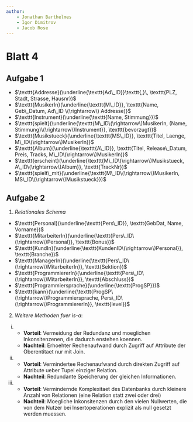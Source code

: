 ```yaml
---
author:
    - Jonathan Barthelmes
    - Igor Dimitrov
    - Jacob Rose
---
```


\newcommand{\ttt}[1]{\texttt{#1}}

# Blatt 4

## Aufgabe 1

* $\texttt{Addresse}(\underline{\texttt{Ad\_ID}}\texttt{,}\, \texttt{PLZ, Stadt, Strasse, Hausnr})$
* $\ttt{MusikerIn}(\underline{\texttt{M\_ID}}, \texttt{Name, Geb\_Datum, Ad\_ID \(\rightarrow\) Addresse)}$
* $\ttt{Instrument}(\underline{\texttt{Name, Stimmung}})$
* $\ttt{spielt}(\underline{\texttt{M\_ID\(\rightarrow\)MusikerIn, (Name, Stimmung)\(\rightarrow\)Instrument}}, \texttt{bevorzugt})$
* $\ttt{Musikstueck}(\underline{\texttt{MS\_ID}}, \texttt{Titel, Laenge, M\_ID\(\rightarrow\)MusikerIn)}$
* $\ttt{Album}(\underline{\texttt{A\_ID}}, \texttt{Titel, Release\_Datum, Preis, Tracks, M\_ID\(\rightarrow\)MusikerIn)}$
* $\ttt{erscheint}(\underline{\texttt{M\_ID\(\rightarrow\)Musikstueck, A\_ID\(\rightarrow\)Album}}, \texttt{TrackNr})$
* $\ttt{spielt\_mit}(\underline{\texttt{M\_ID\(\rightarrow\)MusikerIn, MS\_ID\(\rightarrow\)Musikstueck}})$


## Aufgabe 2


1. *Relationales Schema*
   
* $\ttt{Personal}(\underline{\texttt{Pers\_ID}}, \texttt{GebDat, Name, Vorname})$
* $\ttt{MitarbeiterIn}(\underline{\texttt{Pers\_ID\(\rightarrow\)Personal}}, \texttt{Bonus})$
* $\ttt{KundIn}(\underline{\texttt{KundenID\(\rightarrow\)Personal}}, \texttt{Branche})$
* $\ttt{ManagerIn}(\underline{\texttt{Pers\_ID\(\rightarrow\)MitarbeiterIn}}, \texttt{Sektion})$
* $\ttt{ProgrammiererIn}(\underline{\texttt{Pers\_ID\(\rightarrow\)MitarbeiterIn}}, \texttt{Abschluss})$
* $\ttt{Programmiersprache}(\underline{\texttt{ProgSP}})$
* $\ttt{kann}(\underline{\texttt{ProgSP\(\rightarrow\)Programmiersprache, Pers\_ID\(\rightarrow\)ProgrammiererIn}}, \texttt{level})$

2. *Weitere Methoden fuer is-a*:

i) * **Vorteil**: Vermeidung der Redundanz und moeglichen Inkonsitenzenen, die dadurch enstehen koennen.
   * **Nachteil**: Erhoehter Rechenaufwand durch Zugriff auf Attribute der Oberentitaet nur mit Join. 
ii) * **Vorteil**: Vermindertee Rechenaufwand durch direkten Zugriff auf Attribute ueber Tupel einziger Relation.
    * **Nachteil**: Redundante Speicherung der gleichen Informationen. 
iii) * **Vorteil**: Vermindernde Komplexitaet des Datenbanks durch kleinere Anzahl von Relationen (eine Relation statt zwei oder drei)
     * **Nachteil**: Moegliche Inkonsitenzen durch den vielen Nullwerten, die von dem Nutzer bei Insertoperationen explizit als null gesetzt werden muessen.


